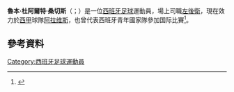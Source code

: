 {{noteTA
|G1=football
|G2=laliga
|1=zh-hans:杜阿尔特;zh-hk:杜亞迪;zh-tw:杜阿爾特;
}}
{{Infobox football biography
| name = 鲁本·杜阿尔特<br>''Rubén Duarte''
| image = 
| fullname = Rubén Duarte Sánchez
| birth_date = {{birth date and age|1995|10|18|df=y}}
| birth_place = {{SPA}}[[阿尔梅里亚|阿尔梅里亚]]
| height = {{convert|1.80|m|ftin|0|abbr=on}}
| position = [[后卫_(足球)|后卫]]
| currentclub = [[阿拉维斯体育|阿拉维斯]]
| clubnumber = 3
| youthyears1 =
| youthclubs1 = {{le|洛斯莫利诺斯足球俱乐部|Los Molinos CF|洛斯莫利诺斯}}
| youthyears2 = 2008–2009
| youthclubs2 = {{le|埃希多体育社会足球俱乐部|Polideportivo Ejido|埃希多}}
| youthyears3 = 2009–2012
| youthclubs3 = [[西班牙人足球俱乐部|西班牙人]]
| years1 = 2012–2015
| clubs1 = {{le|西班牙人B队|RCD Espanyol B|西班牙人预备队}}
| caps1 = 72
| goals1 = 1
| years2 = 2015–2017
| clubs2 = [[西班牙人足球俱乐部|西班牙人]]
| caps2 = 36
| goals2 = 0
| years3 = 2017–
| clubs3 = [[阿拉维斯体育|阿拉维斯]]
| caps3 = 108
| goals3 = 0
| nationalyears1 = 2011 | nationalteam1 = {{le|西班牙16岁以下国家足球队|Spain national under-16 football team|西班牙U16}} | nationalcaps1 = 4 | nationalgoals1 = 1
| nationalyears2 = 2012 | nationalteam2 = {{le|西班牙17岁以下国家足球队|Spain national under-17 football team|西班牙U17}} | nationalcaps2 = 2 | nationalgoals2 = 1
| nationalyears3 = 2013 | nationalteam3 = {{le|西班牙18岁以下国家足球队|Spain national under-18 football team|西班牙U18}} | nationalcaps3 = 2 | nationalgoals3 = 0
| nationalyears4 = 2013–2014 | nationalteam4 = {{le|西班牙19岁以下国家足球队|Spain national under-19 football team|西班牙U19}} | nationalcaps4 = 10 | nationalgoals4 = 0
| nationalyears5 = 2015–2016 | nationalteam5 = [[西班牙21岁以下国家足球队|西班牙U21]] | nationalcaps5 = 9 | nationalgoals5 = 0
| club-update = 2021年2月6日
| nationalteam-update =
}}
'''魯本·杜阿爾特·桑切斯'''（{{lang-es|'''Rubén Duarte Sánchez'''}}；{{bd|1995年|10月18日}}）是一位[[西班牙|西班牙]][[足球|足球]]運動員，場上司職[[左後衛|左後衛]]，現在效力於[[西班牙足球甲級聯賽|西甲]]球隊[[阿拉维斯体育|阿拉维斯]]，也曾代表西班牙青年國家隊參加国际比賽<ref>{{cite news|url=http://www.mundodeportivo.com/futbol/rcd-espanyol/20150526/20239827004/ruben-duarte-convocado-por-del-bosque.html|title=Rubén Duarte, convocado por Del Bosque|trans_title=Rubén Duarte, called up by Del Bosque|publisher=[[世界体育报|世界体育报]]|language=es|date=2015-05-26|accessdate=2015-05-26|archive-date=2015-05-27|archive-url=https://web.archive.org/web/20150527060415/http://www.mundodeportivo.com/futbol/rcd-espanyol/20150526/20239827004/ruben-duarte-convocado-por-del-bosque.html|dead-url=no}}</ref>。

==參考資料== 
{{reflist}}

{{艾拉維斯體育會球員名單}}

{{DEFAULTSORT: Duarte, Rubén}}
[[Category:西班牙足球運動員|Category:西班牙足球運動員]]